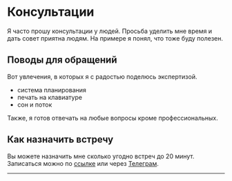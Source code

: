 
<SEO title="Консультации" />

# Консультации

Я часто прошу консультации у людей. Просьба уделить мне время и дать совет приятна людям. На примере я понял, что тоже буду полезен.

## Поводы для обращений

Вот увлечения, в которых я с радостью поделюсь экспертизой.

- система планирования
- печать на клавиатуре
- сон и поток

Также, я готов отвечать на любые вопросы кроме профессиональных.

## Как назначить встречу

Вы можете назначить мне сколько угодно встреч до 20 минут.
Записаться можно по [ссылке](https://calendly.com/martyns0n/meeting) или через [Телеграм](t.me/martyns0n).

---

<CommentsBlock
  pathName="/meetings"
  postId="meetings"
  postTitle="meetings"
/>
